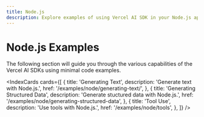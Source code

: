 ```yaml
---
title: Node.js
description: Explore examples of using Vercel AI SDK in your Node.js application.
---
```


# Node.js Examples

The following section will guide you through the various capabilities of the Vercel AI SDKs using minimal code examples.

<IndexCards
  cards={[
    {
      title: 'Generating Text',
      description: 'Generate text with Node.js.',
      href: '/examples/node/generating-text/',
    },
    {
      title: 'Generating Structured Data',
      description: 'Generate stuctured data with Node.js.',
      href: '/examples/node/generating-structured-data',
    },
    {
      title: 'Tool Use',
      description: 'Use tools with Node.js.',
      href: '/examples/node/tools',
    },
  ]}
/>
